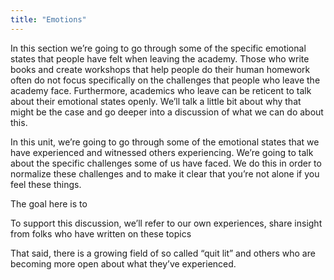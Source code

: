 ```yaml
---
title: "Emotions"
---
```


In this section we're going to go through some of the specific emotional states that people have felt when leaving the academy. Those who write books and create workshops that help people do their human homework often do not focus specifically on the challenges that people who leave the academy face. Furthermore, academics who leave can be reticent to talk about their emotional states openly. We'll talk a little bit about why that might be the case and go deeper into a discussion of what we can do about this.  

In this unit, we're going to go through some of the emotional states that we have experienced and witnessed others experiencing. We're going to talk about the specific challenges some of us have faced. We do this in order to normalize these challenges and to make it clear that you're not alone if you feel these things. 

The goal here is to 

To support this discussion, we'll refer to our own experiences, share insight from folks who have written on these topics 

That said, there is a growing field of so called "quit lit" and others who are becoming more open about what they've experienced. 


